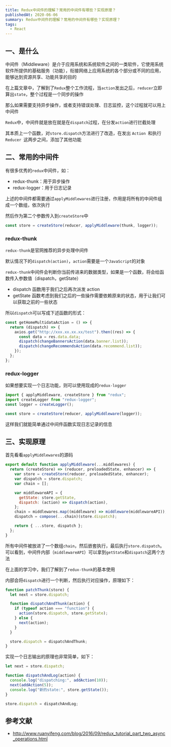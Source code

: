 ```yaml
---
title: Redux中间件的理解？常用的中间件有哪些？实现原理？
publishedAt: 2020-06-06
summary: Redux中间件的理解？常用的中间件有哪些？实现原理？
tags:
  - React
---
```


## 一、是什么

中间件（Middleware）是介于应用系统和系统软件之间的一类软件，它使用系统软件所提供的基础服务（功能），衔接网络上应用系统的各个部分或不同的应用，能够达到资源共享、功能共享的目的

在上篇文章中，了解到了`Redux`整个工作流程，当`action`发出之后，`reducer`立即算出`state`，整个过程是一个同步的操作

那么如果需要支持异步操作，或者支持错误处理、日志监控，这个过程就可以用上中间件

`Redux`中，中间件就是放在就是在`dispatch`过程，在分发`action`进行拦截处理

其本质上一个函数，对`store.dispatch`方法进行了改造，在发出 `Action `和执行 `Reducer `这两步之间，添加了其他功能

## 二、常用的中间件

有很多优秀的`redux`中间件，如：

- redux-thunk：用于异步操作
- redux-logger：用于日志记录

上述的中间件都需要通过`applyMiddlewares`进行注册，作用是将所有的中间件组成一个数组，依次执行

然后作为第二个参数传入到`createStore`中

```js
const store = createStore(reducer, applyMiddleware(thunk, logger));
```

### redux-thunk

`redux-thunk`是官网推荐的异步处理中间件

默认情况下的`dispatch(action)`，`action`需要是一个`JavaScript`的对象

`redux-thunk`中间件会判断你当前传进来的数据类型，如果是一个函数，将会给函数传入参数值（dispatch，getState）

- dispatch 函数用于我们之后再次派发 action
- getState 函数考虑到我们之后的一些操作需要依赖原来的状态，用于让我们可以获取之前的一些状态

所以`dispatch`可以写成下述函数的形式：

```js
const getHomeMultidataAction = () => {
  return (dispatch) => {
    axios.get("http://xxx.xx.xx.xx/test").then((res) => {
      const data = res.data.data;
      dispatch(changeBannersAction(data.banner.list));
      dispatch(changeRecommendsAction(data.recommend.list));
    });
  };
};
```

### redux-logger

如果想要实现一个日志功能，则可以使用现成的`redux-logger`

```js
import { applyMiddleware, createStore } from "redux";
import createLogger from "redux-logger";
const logger = createLogger();

const store = createStore(reducer, applyMiddleware(logger));
```

这样我们就能简单通过中间件函数实现日志记录的信息

## 三、实现原理

首先看看`applyMiddlewares`的源码

```js
export default function applyMiddleware(...middlewares) {
  return (createStore) => (reducer, preloadedState, enhancer) => {
    var store = createStore(reducer, preloadedState, enhancer);
    var dispatch = store.dispatch;
    var chain = [];

    var middlewareAPI = {
      getState: store.getState,
      dispatch: (action) => dispatch(action),
    };
    chain = middlewares.map((middleware) => middleware(middlewareAPI));
    dispatch = compose(...chain)(store.dispatch);

    return { ...store, dispatch };
  };
}
```

所有中间件被放进了一个数组`chain`，然后嵌套执行，最后执行`store.dispatch`。可以看到，中间件内部（`middlewareAPI`）可以拿到`getState`和`dispatch`这两个方法

在上面的学习中，我们了解到了`redux-thunk`的基本使用

内部会将`dispatch`进行一个判断，然后执行对应操作，原理如下：

```js
function patchThunk(store) {
  let next = store.dispatch;

  function dispatchAndThunk(action) {
    if (typeof action === "function") {
      action(store.dispatch, store.getState);
    } else {
      next(action);
    }
  }

  store.dispatch = dispatchAndThunk;
}
```

实现一个日志输出的原理也非常简单，如下：

```js
let next = store.dispatch;

function dispatchAndLog(action) {
  console.log("dispatching:", addAction(10));
  next(addAction(5));
  console.log("新的state:", store.getState());
}

store.dispatch = dispatchAndLog;
```

## 参考文献

- http://www.ruanyifeng.com/blog/2016/09/redux_tutorial_part_two_async_operations.html
